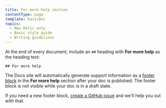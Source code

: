 ```yaml
---
title: For more help section
contentType: page
template: basicDoc
topics:
  - New Relic only
  - Basic style guide
  - Writing guidelines
---
```


At the end of every document, include an `##` heading with **For more help** as the heading text:

```
## For more help
```

The Docs site will automatically generate support information as a [footer block](/docs/new-relic-only/drupal-configuration/page-components/manage-content-footers) in the **For more help** section after your doc is published. The footer block is not visible while your doc is in a draft state.

If you need a new footer block, [create a GitHub issue](https://github.com/newrelic/docs-website/issues/new/choose) and we'll help you out with that.
